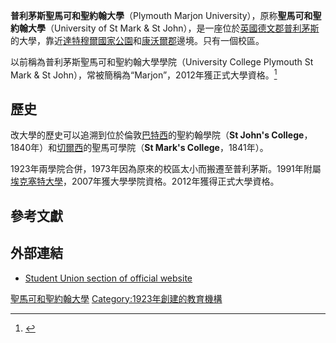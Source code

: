 {{coord|50|25|14|N|04|06|36|W|type:edu_scale:10000|display=title}}
{{Infobox university
|name            = University of St Mark & St John
|image           = 
|motto           = ''Abeunt studia in mores''<br />"out of studies comes character".
|established     = 1923 年<br/>St John's (1840)<br/>St Marks (1841)
|Chancellor        = 空缺
|chair of the board of Governors = Dr Juliet Williams CBE
|vice_chancellor  = Professor Cara Aitchison<ref>{{cite web|title=Professor Cara Aitchison Staff Profile|url=http://marjon.ac.uk/aboutmarjon/stafflistandprofiles/name_35697_en.html|accessdate=2014-01-31|archive-date=2013-08-15|archive-url=https://web.archive.org/web/20130815073735/http://marjon.ac.uk/aboutmarjon/stafflistandprofiles/name_35697_en.html|dead-url=no}}</ref>
|deputy_vice_chancellor = Karen Cook
|city            = [[德文郡|德文郡]][[普利茅斯|普利茅斯]]
|country         = 英國

| students = {{HESA student population|INSTID=0014}}（{{HESA year}}）<ref name="HESA citation">{{HESA citation}}</ref>
| undergrad = {{HESA undergraduate population|INSTID=0014}}（{{HESA year}}）<ref name="HESA citation"/>
| postgrad = {{HESA postgraduate population|INSTID=0014}}（{{HESA year}}）<ref name="HESA citation"/>
|type            =
|website         = {{URL|marjon.ac.uk}}
|}}

'''普利茅斯聖馬可和聖約翰大學'''（Plymouth Marjon University），原称'''聖馬可和聖約翰大學'''（University of St Mark & St John），是一座位於[[英國|英國]][[德文郡|德文郡]][[普利茅斯|普利茅斯]]的大學，靠近[[達特穆爾國家公園|達特穆爾國家公園]]和[[康沃爾郡|康沃爾郡]]邊境。只有一個校區。

以前稱為普利茅斯聖馬可和聖約翰大學學院（University College Plymouth St Mark & St John），常被簡稱為“Marjon”，2012年獲正式大學資格。<ref>{{cite web|title=Marjon officially the University of St Mark & St John|url=http://www.marjon.ac.uk/aboutmarjon/newsandevents/marjonnews/title_32373_en.html|accessdate=27 June 2013|archive-date=2013-09-02|archive-url=https://web.archive.org/web/20130902041515/http://marjon.ac.uk/aboutmarjon/newsandevents/marjonnews/title_32373_en.html|dead-url=no}}</ref>

== 歷史 ==
改大學的歷史可以追溯到位於倫敦[[巴特西|巴特西]]的聖約翰學院（'''St John's College'''，1840年）和[[切爾西_(倫敦)|切爾西]]的聖馬可學院（'''St Mark's College'''，1841年）。

1923年兩學院合併，1973年因為原來的校區太小而搬遷至普利茅斯。1991年附屬[[埃克塞特大學|埃克塞特大學]]，2007年獲大學學院資格。2012年獲得正式大學資格。

== 參考文獻==
{{Reflist|2}}

==外部連結==
* [http://www.marjonsu.co.uk/ Student Union section of official website] {{Wayback|url=http://www.marjonsu.co.uk/ |date=20131102090944 }}

{{Universities in the United Kingdom}}

{{DEFAULTSORT:Saint Mark And Saint John, University}}
[[Category:聖馬可和聖約翰大學|]]
[[Category:1923年創建的教育機構|Category:1923年創建的教育機構]]